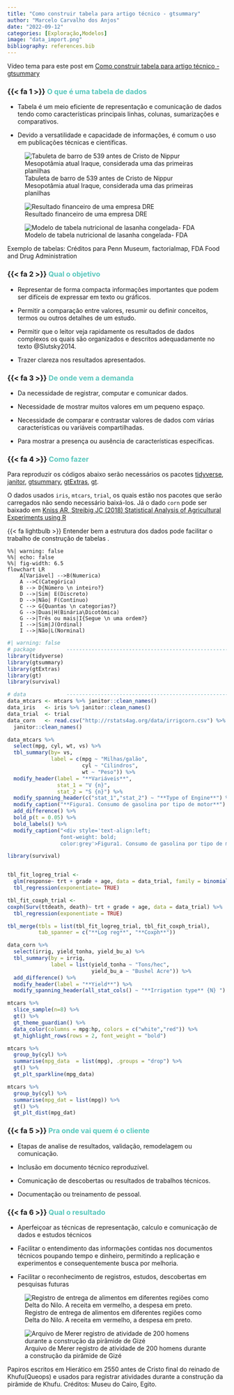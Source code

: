```yaml
---
title: "Como construir tabela para artigo técnico - gtsummary"
author: "Marcelo Carvalho dos Anjos"
date: "2022-09-12"
categories: [Exploração,Modelos]
image: "data_import.png"
bibliography: references.bib
---
```


::: {.callout-tip appearance="simple"}
Vídeo tema para este post em [Como construir tabela para artigo técnico - gtsummary](https://youtu.be/p-wiv5wnLMw){target="_blank"}
:::

### {{< fa 1 >}} [**O que é uma tabela de dados**]{style="color: #5AC8BE ;"}

-   Tabela é um meio eficiente de representação e comunicação de dados tendo como características principais linhas, colunas, sumarizações e comparativos.

-   Devido a versatilidade e capacidade de informações, é comum o uso em publicações técnicas e científicas.

::: {#fig-tables layout-ncol="3"}
![Tabuleta de barro de 539 antes de Cristo de Nippur Mesopotâmia atual Iraque, considerada uma das primeiras planilhas](b3293.png){#fig-tablet}

![Resultado financeiro de uma empresa DRE](DRE.png){#fig-DRE}

![Modelo de tabela nutricional de lasanha congelada- FDA](fda_nutrition_facts_sample.png){#fig-nutrition}

Exemplo de tabelas: Créditos para Penn Museum, factorialmap, FDA Food and Drug Administration
:::

### {{< fa 2 >}} [**Qual o objetivo**]{style="color: #5AC8BE ;"}

-   Representar de forma compacta informações importantes que podem ser difíceis de expressar em texto ou gráficos.

-   Permitir a comparação entre valores, resumir ou definir conceitos, termos ou outros detalhes de um estudo.

-   Permitir que o leitor veja rapidamente os resultados de dados complexos os quais são organizados e descritos adequadamente no texto @Slutsky2014.

-   Trazer clareza nos resultados apresentados.

### {{< fa 3 >}} [**De onde vem a demanda**]{style="color: #5AC8BE ;"}

-   Da necessidade de registrar, computar e comunicar dados.

-   Necessidade de mostrar muitos valores em um pequeno espaço.

-   Necessidade de comparar e contrastar valores de dados com várias características ou variáveis compartilhadas.

-   Para mostrar a presença ou ausência de características específicas.

### {{< fa 4 >}} [**Como fazer**]{style="color: #5AC8BE ;"}

Para reproduzir os códigos abaixo serão necessários os pacotes [tidyverse](https://www.tidyverse.org/){target="_blank"}, [janitor](https://github.com/sfirke/janitor){target="_blank"}, [gtsummary](https://www.danieldsjoberg.com/gtsummary/){target="_blank"}, [gtExtras](https://jthomasmock.github.io/gtExtras/){target="_blank"}, [gt](https://gt.rstudio.com/){target="_blank"}.

O dados usados `iris`, `mtcars`, `trial`, os quais estão nos pacotes que serão carregados não sendo necessário baixá-los. Já o dado `corn` pode ser baixado em [Kniss AR, Streibig JC (2018) Statistical Analysis of Agricultural Experiments using R](https://rstats4ag.org/index.html#section){target="_blank"}

{{< fa lightbulb >}} Entender bem a estrutura dos dados pode facilitar o trabalho de construção de tabelas .

```mermaid
%%| warning: false
%%| echo: false
%%| fig-width: 6.5
flowchart LR
    A[Variável] -->B(Numerica)
    A -->C(Categórica)
    B --> D{Número \n inteiro?}
    D -->|Sim| E(Discreto)
    D -->|Não| F(Contínuo)
    C --> G{Quantas \n categorias?}
    G -->|Duas|H(Binária\Dicotômica)
    G -->|Três ou mais|I{Segue \n uma ordem?}
    I -->|Sim|J(Ordinal)
    I -->|Não|L(Norminal)
```

```r
#| warning: false
# package          -----------------------------------------------------------------
library(tidyverse)
library(gtsummary)
library(gtExtras)
library(gt)
library(survival)

# data             --------------------------------------------------------------------
data_mtcars <- mtcars %>% janitor::clean_names()
data_iris   <- iris %>% janitor::clean_names()
data_trial  <- trial
data_corn   <- read.csv("http://rstats4ag.org/data/irrigcorn.csv") %>% 
  janitor::clean_names()
```

```r
data_mtcars %>% 
  select(mpg, cyl, wt, vs) %>% 
  tbl_summary(by= vs,
              label = c(mpg ~ "Milhas/galão",
                        cyl ~ "Cilindros",
                        wt ~ "Peso")) %>% 
  modify_header(label = "**Variáveis**",
                stat_1 = "V {n}",
                stat_2 = "S {n}") %>% 
  modify_spanning_header(c("stat_1","stat_2") ~ "**Type of Engine**") %>% 
  modify_caption("**Figura1. Consumo de gasolina por tipo de motor**") %>% 
  add_difference() %>% 
  bold_p(t = 0.05) %>% 
  bold_labels() %>% 
  modify_caption("<div style='text-align:left;
                 font-weight: bold;
                 color:grey'>Figura1. Consumo de gasolina por tipo de motor </div>")
````


```r

library(survival)


tbl_fit_logreg_trial <- 
  glm(response~ trt + grade + age, data = data_trial, family = binomial(link="logit")) %>% 
  tbl_regression(exponentiate= TRUE)

tbl_fit_coxph_trial <- 
coxph(Surv(ttdeath, death)~ trt + grade + age, data = data_trial) %>% 
  tbl_regression(exponentiate = TRUE)

tbl_merge(tbls = list(tbl_fit_logreg_trial, tbl_fit_coxph_trial),
          tab_spanner = c("**Log reg**", "**Coxph**"))
````


```r
data_corn %>% 
  select(irrig, yield_tonha, yield_bu_a) %>% 
  tbl_summary(by = irrig,
              label = list(yield_tonha ~ "Tons/hec",
                           yield_bu_a ~ "Bushel Acre")) %>% 
  add_difference() %>% 
  modify_header(label = "**Yield**") %>% 
  modify_spanning_header(all_stat_cols() ~ "**Irrigation type** {N} ")


````


```r
mtcars %>%
  slice_sample(n=8) %>% 
  gt() %>% 
  gt_theme_guardian() %>% 
  data_color(columns = mpg:hp, colors = c("white","red")) %>% 
  gt_highlight_rows(rows = 2, font_weight = "bold")

mtcars %>% 
  group_by(cyl) %>% 
  summarise(mpg_data  = list(mpg), .groups = "drop") %>% 
  gt() %>% 
  gt_plt_sparkline(mpg_data)

mtcars %>% 
  group_by(cyl) %>% 
  summarise(mpg_dat = list(mpg)) %>% 
  gt() %>% 
  gt_plt_dist(mpg_dat)
````




### {{< fa 5 >}} [**Pra onde vai quem é o cliente**]{style="color: #5AC8BE ;"}

-   Etapas de analise de resultados, validação, remodelagem ou comunicação.

-   Inclusão em documento técnico reproduzível.

-   Comunicação de descobertas ou resultados de trabalhos técnicos.

-   Documentação ou treinamento de pessoal.

### {{< fa 6 >}} [**Qual o resultado**]{style="color: #5AC8BE ;"}

-   Aperfeiçoar as técnicas de representação, calculo e comunicação de dados e estudos técnicos

-   Facilitar o entendimento das informações contidas nos documentos técnicos poupando tempo e dinheiro, permitindo a replicação e experimentos e consequentemente busca por melhoria.

-   Facilitar o reconhecimento de registros, estudos, descobertas em pesquisas futuras

::: {#fig-logbooks layout-ncol="2"}
![Registro de entrega de alimentos em diferentes regiões como Delta do Nilo. A receita em vermelho, a despesa em preto.](registro_entrega_alimentos.jpg){#fig-worksheet}

![Arquivo de Merer registro de atividade de 200 homens durante a construção da pirâmide de Gizé](registro_merer.jpg){#fig-logbook}

Papiros escritos em Hierático em 2550 antes de Cristo final do reinado de Khufu(Queops) e usados para registrar atividades durante a construção da pirâmide de Khufu. Créditos: Museu do Cairo, Egito.
:::
